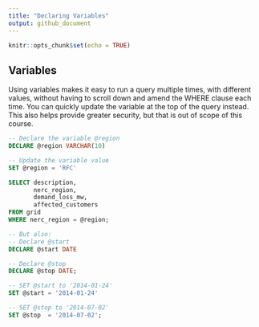 ```yaml
---
title: "Declaring Variables"
output: github_document
---
```


```r
knitr::opts_chunk$set(echo = TRUE)
```

## Variables

Using variables makes it easy to run a query multiple times, with different values, without having to scroll down and amend the WHERE clause each time. You can quickly update the variable at the top of the query instead. This also helps provide greater security, but that is out of scope of this course.

```sql
-- Declare the variable @region
DECLARE @region VARCHAR(10)

-- Update the variable value
SET @region = 'RFC'

SELECT description,
       nerc_region,
       demand_loss_mw,
       affected_customers
FROM grid
WHERE nerc_region = @region;

-- But also:
-- Declare @start
DECLARE @start DATE

-- Declare @stop
DECLARE @stop DATE;

-- SET @start to '2014-01-24'
SET @start = '2014-01-24'

-- SET @stop to '2014-07-02'
SET @stop  = '2014-07-02';
```


